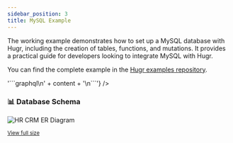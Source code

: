 ```yaml
---
sidebar_position: 3
title: MySQL Example
---
```


The working example demonstrates how to set up a MySQL database with Hugr, including the creation of tables, functions, and mutations. It provides a practical guide for developers looking to integrate MySQL with Hugr.

You can find the complete example in the [Hugr examples repository](https://github.com/hugr-lab/examples).


<Tabs>
  <TabItem value="readme" label="Getting Started">
    <RemoteMarkdown 
      url="https://raw.githubusercontent.com/hugr-lab/examples/main/examples/hr-crm/README.md"
      fallback="📄 Loading documentation..."
    />
  </TabItem>
  
  <TabItem value="schema" label="GraphQL Schema">
    <RemoteMarkdown 
      url="https://raw.githubusercontent.com/hugr-lab/examples/main/examples/hr-crm/schema/schema.graphql"
      fallback="📋 Loading schema..."
      transform={(content) => '```graphql\n' + content + '\n```'}
    />
  </TabItem>

  <TabItem value="erd" label="ER Diagram">
    <div style={{textAlign: 'center'}}>
      <h3>📊 Database Schema</h3>
      <img 
        src="https://raw.githubusercontent.com/hugr-lab/examples/main/examples/hr-crm/schema.png"
        alt="HR CRM ER Diagram"
        style={{
          maxWidth: '100%',
          height: 'auto',
          border: '1px solid #ccc',
          borderRadius: '8px',
          boxShadow: '0 2px 8px rgba(0,0,0,0.1)'
        }}
      />
      <p>
        <small>
          <a href="https://github.com/hugr-lab/examples/blob/main/examples/hr-crm/schema.png" target="_blank">
            View full size
          </a>
        </small>
      </p>
    </div>
  </TabItem>
</Tabs>
